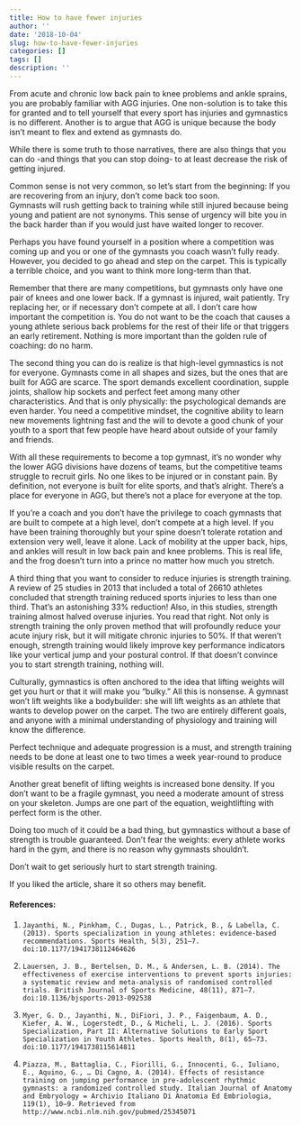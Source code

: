 ```yaml
---
title: How to have fewer injuries
author: ''
date: '2018-10-04'
slug: how-to-have-fewer-injuries
categories: []
tags: []
description: ''
---
```

From acute and chronic low back pain to knee problems and ankle sprains, you are probably familiar with AGG injuries.
One non-solution is to take this for granted and to tell yourself that every sport has injuries and gymnastics is no different. Another is to argue that AGG is unique because the body isn't meant to flex and extend as gymnasts do. 

While there is some truth to those narratives, there are also things that you can do -and things that you can stop doing- to at least decrease the risk of getting injured.

Common sense is not very common, so let's start from the beginning: 
If you are recovering from an injury, don't come back too soon.  
Gymnasts will rush getting back to training while still injured because being young and patient are not synonyms.
This sense of urgency will bite you in the back harder than if you would just have waited longer to recover. 

Perhaps you have found yourself in a position where a competition was coming up and you or one of the gymnasts you coach wasn't fully ready. However, you decided to go ahead and step on the carpet. This is typically a terrible choice, and you want to think more long-term than that.

Remember that there are many competitions, but gymnasts only have one pair of knees and one lower back. If a gymnast is injured, wait patiently. Try replacing her, or if necessary don't compete at all. I don't care how important the competition is. You do not want to be the coach that causes a young athlete serious back problems for the rest of their life or that triggers an early retirement. Nothing is more important than the golden rule of coaching: do no harm.

The second thing you can do is realize is that high-level gymnastics is not for everyone. Gymnasts come in all shapes and sizes, but the ones that are built for AGG are scarce. The sport demands excellent coordination, supple joints, shallow hip sockets and perfect feet among many other characteristics. And that is only physically: the psychological demands are even harder. You need a competitive mindset, the cognitive ability to learn new movements lightning fast and the will to devote a good chunk of your youth to a sport that few people have heard about outside of your family and friends.

With all these requirements to become a top gymnast, it's no wonder why the lower AGG divisions have dozens of teams, but the competitive teams struggle to recruit girls. No one likes to be injured or in constant pain. By definition, not everyone is built for elite sports, and that's alright. There's a place for everyone in AGG, but there's not a place for everyone at the top.

If you're a coach and you don't have the privilege to coach gymnasts that are built to compete at a high level, don't compete at a high level. If you have been training thoroughly but your spine doesn't tolerate rotation and extension very well, leave it alone. Lack of mobility at the upper back, hips, and ankles will result in low back pain and knee problems. This is real life, and the frog doesn't turn into a prince no matter how much you stretch.

A third thing that you want to consider to reduce injuries is strength training.
A review of 25 studies in 2013 that included a total of 26610 athletes concluded that strength training reduced sports injuries to less than one third. That's an astonishing 33% reduction!
Also, in this studies, strength training almost halved overuse injuries. You read that right. Not only is strength training the only proven method that will profoundly reduce your acute injury risk, but it will mitigate chronic injuries to 50%. If that weren't enough, strength training would likely improve key performance indicators like your vertical jump and your postural control. If that doesn't convince you to start strength training, nothing will.

Culturally, gymnastics is often anchored to the idea that lifting weights will get you hurt or that it will make you "bulky." All this is nonsense. A gymnast won't lift weights like a bodybuilder: she will lift weights as an athlete that wants to develop power on the carpet. The two are entirely different goals, and anyone with a minimal understanding of physiology and training will know the difference. 

Perfect technique and adequate progression is a must, and strength training needs to be done at least one to two times a week year-round to produce visible results on the carpet.

Another great benefit of lifting weights is increased bone density. If you don't want to be a fragile gymnast, you need a moderate amount of stress on your skeleton. Jumps are one part of the equation, weightlifting with perfect form is the other.

Doing too much of it could be a bad thing, but gymnastics without a base of strength is trouble guaranteed. Don't fear the weights: every athlete works hard in the gym, and there is no reason why gymnasts shouldn't.

Don’t wait to get seriously hurt to start strength training. 

If you liked the article, share it so others may benefit.

#### References:

1.     Jayanthi, N., Pinkham, C., Dugas, L., Patrick, B., & Labella, C. (2013). Sports specialization in young athletes: evidence-based recommendations. Sports Health, 5(3), 251–7. doi:10.1177/1941738112464626

2.     Lauersen, J. B., Bertelsen, D. M., & Andersen, L. B. (2014). The effectiveness of exercise interventions to prevent sports injuries: a systematic review and meta-analysis of randomised controlled trials. British Journal of Sports Medicine, 48(11), 871–7. doi:10.1136/bjsports-2013-092538

3.     Myer, G. D., Jayanthi, N., DiFiori, J. P., Faigenbaum, A. D., Kiefer, A. W., Logerstedt, D., & Micheli, L. J. (2016). Sports Specialization, Part II: Alternative Solutions to Early Sport Specialization in Youth Athletes. Sports Health, 8(1), 65–73. doi:10.1177/1941738115614811

4.     Piazza, M., Battaglia, C., Fiorilli, G., Innocenti, G., Iuliano, E., Aquino, G., … Di Cagno, A. (2014). Effects of resistance training on jumping performance in pre-adolescent rhythmic gymnasts: a randomized controlled study. Italian Journal of Anatomy and Embryology = Archivio Italiano Di Anatomia Ed Embriologia, 119(1), 10–9. Retrieved from http://www.ncbi.nlm.nih.gov/pubmed/25345071


